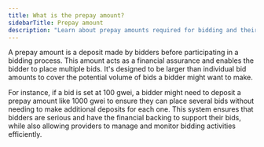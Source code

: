 ```yaml
---
title: What is the prepay amount?
sidebarTitle: Prepay amount
description: "Learn about prepay amounts required for bidding and their significance."
---
```


A prepay amount is a deposit made by bidders before participating in a bidding process.
This amount acts as a financial assurance and enables the bidder to place multiple bids.
It's designed to be larger than individual bid amounts to cover the potential volume of bids a bidder might want to make.

For instance, if a bid is set at 100 gwei, a bidder might need to deposit a prepay amount like 1000 gwei to ensure they can
place several bids without needing to make additional deposits for each one. This system ensures that bidders are serious
and have the financial backing to support their bids, while also allowing providers to manage and monitor bidding activities efficiently.
